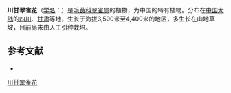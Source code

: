 {{Speciesbox
| name = 川甘翠雀花
| status = 
| status_system = 
| image =
| genus = Delphinium
| species = souliei
| authority = Franch.
}}

'''川甘翠雀花'''（[[学名|学名]]：{{lang|la|''Delphinium souliei''}}）是[[毛茛科|毛茛科]][[翠雀属|翠雀属]]的植物，为中国的特有植物。分布在[[中国大陆|中国大陆]]的[[四川|四川]]、[[甘肃|甘肃]]等地，生长于海拔3,500米至4,400米的地区，多生长在山地草坡，目前尚未由人工引种栽培。

== 参考文献 ==
<div class="references-small">
* {{cite web| url =http://www.bioinfo.cn/db05/KmzwSpecies.php?action=view&id=18471| title =川甘翠雀花| work =《中国高等植物数据库全库》| publisher =中国科学院微生物研究所| author =昆明植物研究所| accessdate =2009-02-25| deadurl =yes| archiveurl =https://web.archive.org/web/20160305061431/http://www.bioinfo.cn/db05/KmzwSpecies.php?action=view&id=18471| archivedate =2016-03-05}}
</div>
{{Taxonbar|from=Q11055589}}

[[Category:翠雀属|川甘翠雀花]]


{{植物小作品}}